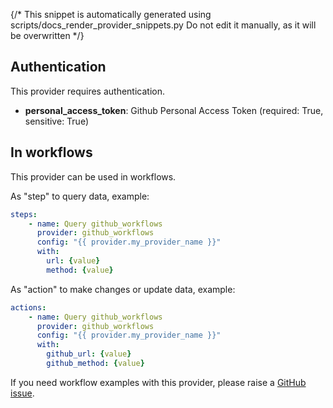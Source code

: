 {/* This snippet is automatically generated using scripts/docs_render_provider_snippets.py 
Do not edit it manually, as it will be overwritten */}

## Authentication
This provider requires authentication.
- **personal_access_token**: Github Personal Access Token (required: True, sensitive: True)


## In workflows

This provider can be used in workflows.


As "step" to query data, example:
```yaml
steps:
    - name: Query github_workflows
      provider: github_workflows
      config: "{{ provider.my_provider_name }}"
      with:
        url: {value}  
        method: {value}  
```


As "action" to make changes or update data, example:
```yaml
actions:
    - name: Query github_workflows
      provider: github_workflows
      config: "{{ provider.my_provider_name }}"
      with:
        github_url: {value}  
        github_method: {value}  
```




If you need workflow examples with this provider, please raise a [GitHub issue](https://github.com/keephq/keep/issues).
